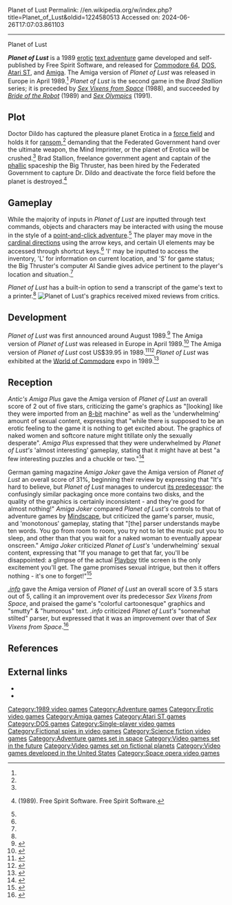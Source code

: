 Planet of Lust
Permalink: //en.wikipedia.org/w/index.php?title=Planet_of_Lust&oldid=1224580513
Accessed on: 2024-06-26T17:07:03.861103



------
Planet of Lust
{{Short description|1989 erotic text adventure game by Free Spirit Software}}
{{Infobox video game
|image = Planet of Lust Atari ST Box Art.jpg
|caption = Atari ST box art
|title = Planet of Lust
|developer = Free Spirit Software
|publisher = Free Spirit Software
|designer = 
|composer = Roger Harris
|director = Joe Hubbard
|writer = John R. Olsen Jr.
|artist = SKP Graphics<br>Tomisa Starr
|programmer = Warren Long, Vern Seabrook, Vern Gerein (Atari ST)<ref name=credits>''Planet of Lust'' (1989). Atari ST. Free Spirit Software. Free Spirit Software. Scene: Credits.</ref>
|released = 1989<br>'''Amiga:'''<br>{{vgrelease|EU|April 1989<ref name=datormagazinpreview />}}
|genre = [[Interactive fiction]]
|modes = [[Single-player video game|Single-player]]
|platforms = [[DOS]], [[Atari ST]], [[Amiga]]
}}

'''''Planet of Lust''''' is a 1989 [[Sexual content in video games|erotic]] [[Interactive fiction|text adventure]] game developed and self-published by Free Spirit Software, and released for [[Commodore 64]], [[DOS]], [[Atari ST]], and [[Amiga]]. The Amiga version of ''Planet of Lust'' was released in Europe in April 1989.<ref name=datormagazinpreview /> ''Planet of Lust'' is the second game in the ''Brad Stallion'' series; it is preceded by ''[[Sex Vixens from Space]]'' (1988), and succeeded by ''[[Bride of the Robot]]'' (1989) and ''[[Sex Olympics]]'' (1991).

==Plot==
Doctor Dildo has captured the pleasure planet Erotica in a [[Force field (fiction)|force field]] and holds it for [[ransom]],<ref name=joker /> demanding that the Federated Government hand over the ultimate weapon, the Mind Imprinter, or the planet of Erotica will be crushed.<ref name=manual /> Brad Stallion, freelance government agent and captain of the [[Phallus|phallic]] spaceship the Big Thruster, has been hired by the Federated Government to capture Dr. Dildo and deactivate the force field before the planet is destroyed.<ref name=manual>{{cite magazine|title = Planet of Lust Amiga Manual|url = https://archive.org/details/vgmuseum_miscgame_planetlust-manual/mode/2up}}(1989). Free Spirit Software. Free Spirit Software.</ref>

==Gameplay==
While the majority of inputs in ''Planet of Lust'' are inputted through text commands, objects and characters may be interacted with using the mouse in the style of a [[Adventure game#Point-and-click adventure games|point-and-click adventure]].<ref name=manual /> The player may move in the [[cardinal direction]]s using the arrow keys, and certain UI elements may be accessed through shortcut keys.<ref name=manual /> 'I' may be inputted to access the inventory, 'L' for information on current location, and 'S' for game status; the Big Thruster's computer AI Sandie gives advice pertinent to the player's location and situation.<ref name=manual />

''Planet of Lust'' has a built-in option to send a transcript of the game's text to a printer.<ref name=manual />
[[File:Planet_of_Lust_Amiga_Gameplay_Screenshot.png|thumb|left|''Planet of Lust's'' graphics received mixed reviews from critics.<ref name=inforeview /><ref name=antics /><ref name=joker />]]

==Development==
''Planet of Lust'' was first announced around August 1989.<ref>{{cite magazine|title = Carry on sniggering|date = August 1989|url = https://archive.org/details/amiga-computing-magazine-015/page/n13/mode/2up|magazine = Amiga Computing|publisher = Database Publications|issue = 15|page = 14}}</ref> The Amiga version of ''Planet of Lust'' was released in Europe in April 1989.<ref name=datormagazinpreview>{{cite magazine|title = Preview: Planet of Lust|date = April 1989|url = https://archive.org/stream/Datormagazin1989/Datormagazin_1989_nr05#page/n7/mode/2up|magazine = Datormagazin|publisher = Egmont Publishing|page = 8|language = Swedish|volume = 4|issue = 5}}</ref> The Amiga version of ''Planet of Lust'' cost US$39.95 in 1989.<ref name=price>{{cite magazine|title = Over 50 New Amiga Products: Planet of Lust |date = December 1989|url = https://archive.org/details/Antics_AMIGA_Plus_Volume_1_Number_5_1989-12_Antic_Publishing_US/page/n91/mode/2up|magazine = Antic's Amiga Plus|publisher = Antic Publishing|first = Carolyn|last = Cushman|page = 95|volume = 1|issue = 5}}</ref><ref name=infoadvert>{{cite magazine|title = Planet of Lust Amiga Advertisement|date = November 1989|url = https://archive.org/details/info-magazine-29/page/n93/mode/2up|magazine = .info |publisher = Info Publications Ltd|issue = 29|page = 95}}</ref> ''Planet of Lust'' was exhibited at the [[World of Commodore]] expo in 1989.<ref name=compute>{{cite magazine|title = Just for Fun: To Live and Die in L.A.|date = October 1989|url = https://archive.org/details/COMPUTEs_Amiga_Resource_Volume_1_Number_4_1989-10_COMPUTE_Publications_US/page/n17/mode/2up |magazine = COMPUTE!|publisher = ABC Publishing |last = Addams|first = Shay|volume = 1|issue = 4|pages = 16–17}}</ref>

==Reception==
{{Video game reviews
| rev1 = ''[[.info (magazine)|.info]]''
| rev1Score = {{rating|3.5|5}} (Amiga) 
| rev2 = ''Antic's Amiga Plus''
| rev2Score = {{rating|2|5}} (Amiga)<ref name=antics />
| rev3 = ''Amiga Joker''
| rev3Score = 31% (Amiga)<ref name=joker />
}}
''Antic's Amiga Plus'' gave the Amiga version of ''Planet of Lust'' an overall score of 2 out of five stars, criticizing the game's graphics as "[looking] like they were imported from an [[8-bit computing|8-bit]] machine" as well as the 'underwhelming' amount of sexual content, expressing that "while there is supposed to be an erotic feeling to the game it is nothing to get excited about. The graphics of naked women and softcore nature might titillate only the sexually desperate". ''Amiga Plus'' expressed that they were underwhelmed by ''Planet of Lust's'' 'almost interesting' gameplay, stating that it might have at best "a few interesting puzzles and a chuckle or two."<ref name=antics>{{cite magazine|title = Quick Shots: Planet of Lust Amiga Review|date = February 1990|url = https://archive.org/details/Antics_AMIGA_Plus_Volume_1_Number_6_1990-02_Antic_Publishing_US/page/n89/mode/2up|magazine = Antic's Amiga Plus|publisher = Antic Publishing|first = Guy|last = Wright|page = 91|volume = 1|issue = 6}}</ref>

German gaming magazine ''Amiga Joker'' gave the Amiga version of ''Planet of Lust'' an overall score of 31%, beginning their review by expressing that "It's hard to believe, but ''Planet of Lust'' manages to undercut [[Sex Vixens from Space|its predecessor]]: the confusingly similar packaging once more contains two disks, and the quality of the graphics is certainly inconsistent - and they're good for almost nothing!" ''Amiga Joker'' compared ''Planet of Lust's'' controls to that of adventure games by [[Mindscape (company)|Mindscape]], but criticized the game's parser, music, and 'monotonous' gameplay, stating that "[the] parser understands maybe ten words. You go from room to room, you try not to let the music put you to sleep, and other than that you wait for a naked woman to eventually appear onscreen." ''Amiga Joker'' criticized ''Planet of Lust's'' 'underwhelming' sexual content, expressing that "If you manage to get that far, you'll be disappointed: a glimpse of the actual [[Playboy]] title screen is the only excitement you'll get. The game promises sexual intrigue, but then it offers nothing - it's one to forget!"<ref name=joker>{{cite magazine|title = Planet of Lust Amiga Review|date = January 1990|url = https://archive.org/details/Amiga_Joker_1990-01_Joker_Verlag_DE/page/n23/mode/2up|magazine = Amiga Joker|publisher = Joker Verlag|first = Werner|last = Hiersekorn|page = 24}}</ref>

''[[.info (magazine)|.info]]'' gave the Amiga version of ''Planet of Lust'' an overall score of 3.5 stars out of 5, calling it an improvement over its predecessor ''Sex Vixens from Space'', and praised the game's "colorful cartoonesque" graphics and "smutty" & "humorous" text. ''.info'' criticized ''Planet of Lust's'' "somewhat stilted" parser, but expressed that it was an improvement over that of ''Sex Vixens from Space''.<ref name=inforeview>{{cite magazine|title = Planet of Lust Amiga Review|date = November 1989|url = https://archive.org/details/info-magazine-29/page/n57/mode/2up|magazine = .info |publisher = Info Publications Ltd|issue = 29|page = 59|last = Kilbury-Cobb|first = Judith}}</ref>

==References==
{{reflist}}

==External links==
*{{atarimania|id=10245}}
*{{abime|id=1080}}

[[Category:1989 video games]]
[[Category:Adventure games]]
[[Category:Erotic video games]]
[[Category:Amiga games]]
[[Category:Atari ST games]]
[[Category:DOS games]]
[[Category:Single-player video games]]
[[Category:Fictional spies in video games]]
[[Category:Science fiction video games]]
[[Category:Adventure games set in space]]
[[Category:Video games set in the future]]
[[Category:Video games set on fictional planets]]
[[Category:Video games developed in the United States]]
[[Category:Space opera video games]]